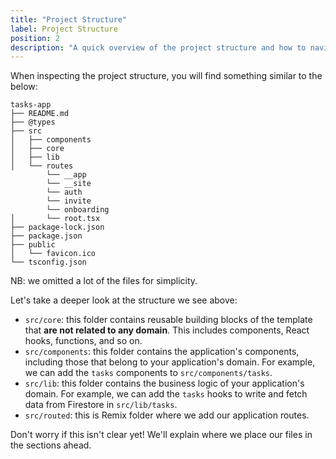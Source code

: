 ```yaml
---
title: "Project Structure"
label: Project Structure
position: 2
description: "A quick overview of the project structure and how to navigate it."
---
```


When inspecting the project structure, you will find something similar to the below:

```
tasks-app
├── README.md
├── @types
├── src
│   ├── components
│   ├── core
│   ├── lib
│   └── routes
        └── __app
        └── __site
        └── auth
        └── invite
        └── onboarding
│       └── root.tsx
├── package-lock.json
├── package.json
├── public
│   └── favicon.ico
└── tsconfig.json
```

NB: we omitted a lot of the files for simplicity.

Let's take a deeper look at the structure we see above:

- `src/core`: this folder contains reusable building blocks of the template that **are not related to any domain**. This includes components, React hooks, functions, and so on.
- `src/components`: this folder contains the application's components, including those that belong to your application's domain. For example, we can add the `tasks` components to `src/components/tasks`.
- `src/lib`: this folder contains the business logic of your application's domain. For example, we can add the `tasks` hooks to write and fetch data from Firestore in `src/lib/tasks`.
- `src/routed`: this is Remix folder where we add our application
routes.

Don't worry if this isn't clear yet! We'll explain where we place our files in the sections ahead.